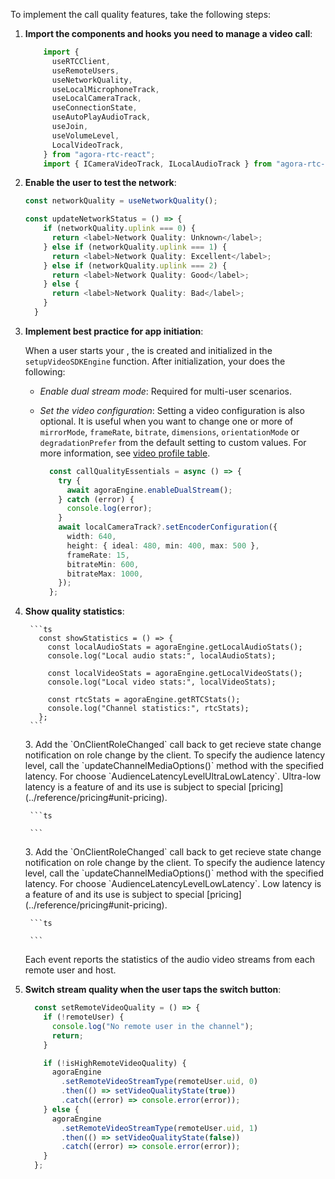 <PlatformWrapper platform="react-js">


To implement the call quality features, take the following steps:

1. **Import the components and hooks you need to manage a video call**:

    ```typescript
        import {
          useRTCClient,
          useRemoteUsers,
          useNetworkQuality,
          useLocalMicrophoneTrack,
          useLocalCameraTrack,
          useConnectionState,
          useAutoPlayAudioTrack,
          useJoin,
          useVolumeLevel,
          LocalVideoTrack,
        } from "agora-rtc-react";
        import { ICameraVideoTrack, ILocalAudioTrack } from "agora-rtc-sdk-ng";
    ```

1. **Enable the user to test the network**:

    ```ts
    const networkQuality = useNetworkQuality();

    const updateNetworkStatus = () => {
        if (networkQuality.uplink === 0) {
          return <label>Network Quality: Unknown</label>;
        } else if (networkQuality.uplink === 1) {
          return <label>Network Quality: Excellent</label>;
        } else if (networkQuality.uplink === 2) {
          return <label>Network Quality: Good</label>;
        } else {
          return <label>Network Quality: Bad</label>;
        }
      }
    ```

1. **Implement best practice for app initiation**:

    When a user starts your <Vpl k="CLIENT" />, the <Vg k="ENGINE" /> is created and initialized in the `setupVideoSDKEngine` function. After initialization, your <Vpl k="CLIENT" /> does the following:

    * _Enable dual stream mode_: Required for multi-user scenarios.
    * _Set the video configuration_: Setting a video configuration is also optional. It is useful when you want to
    change one or more of `mirrorMode`, `frameRate`, `bitrate`, `dimensions`, `orientationMode` or `degradationPrefer` from the default setting to custom values.
       For more information, see  [video profile table](#video-profile-table).

        ```ts
          const callQualityEssentials = async () => {
            try {
              await agoraEngine.enableDualStream();
            } catch (error) {
              console.log(error);
            }
            await localCameraTrack?.setEncoderConfiguration({
              width: 640,
              height: { ideal: 480, min: 400, max: 500 },
              frameRate: 15,
              bitrateMin: 600,
              bitrateMax: 1000,
            });
          };
        ```

1. **Show quality statistics**:

        ```ts
          const showStatistics = () => {
            const localAudioStats = agoraEngine.getLocalAudioStats();
            console.log("Local audio stats:", localAudioStats);

            const localVideoStats = agoraEngine.getLocalVideoStats();
            console.log("Local video stats:", localVideoStats);

            const rtcStats = agoraEngine.getRTCStats();
            console.log("Channel statistics:", rtcStats);
          };
        ```


    <ProductWrapper product="interactive-live-streaming">
    3. Add the `OnClientRoleChanged` call back to get recieve state change notification on role change by the client. To specify the audience latency level, call the `updateChannelMediaOptions()` method with the specified latency. For <Vg k="ILS" /> choose `AudienceLatencyLevelUltraLowLatency`. Ultra-low latency is a feature of <Vg k="ILS" /> and its use is subject to special [pricing](../reference/pricing#unit-pricing).

        ```ts

        ```
    </ProductWrapper>
    <ProductWrapper product="broadcast-streaming">
    3. Add the `OnClientRoleChanged` call back to get recieve state change notification on role change by the client. To specify the audience latency level, call the `updateChannelMediaOptions()` method with the specified latency. For <Vg k="BS" /> choose `AudienceLatencyLevelLowLatency`. Low latency is a feature of <Vg k="BS" /> and its use is subject to special [pricing](../reference/pricing#unit-pricing).

        ```ts

        ```
    </ProductWrapper>

    Each event reports the statistics of the audio video streams from each remote user and host.

1. **Switch stream quality when the user taps the switch button**:

    ```ts
      const setRemoteVideoQuality = () => {
        if (!remoteUser) {
          console.log("No remote user in the channel");
          return;
        }

        if (!isHighRemoteVideoQuality) {
          agoraEngine
            .setRemoteVideoStreamType(remoteUser.uid, 0)
            .then(() => setVideoQualityState(true))
            .catch((error) => console.error(error));
        } else {
          agoraEngine
            .setRemoteVideoStreamType(remoteUser.uid, 1)
            .then(() => setVideoQualityState(false))
            .catch((error) => console.error(error));
        }
      };
    ```


</PlatformWrapper>